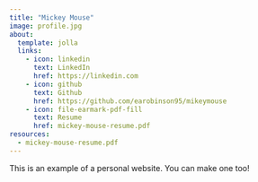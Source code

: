 ```yaml
---
title: "Mickey Mouse"
image: profile.jpg
about:
  template: jolla
  links:
    - icon: linkedin
      text: LinkedIn
      href: https://linkedin.com
    - icon: github
      text: Github
      href: https://github.com/earobinson95/mikeymouse
    - icon: file-earmark-pdf-fill
      text: Resume
      href: mickey-mouse-resume.pdf
resources: 
  - mickey-mouse-resume.pdf
---
```


This is an example of a personal website. You can make one too!
